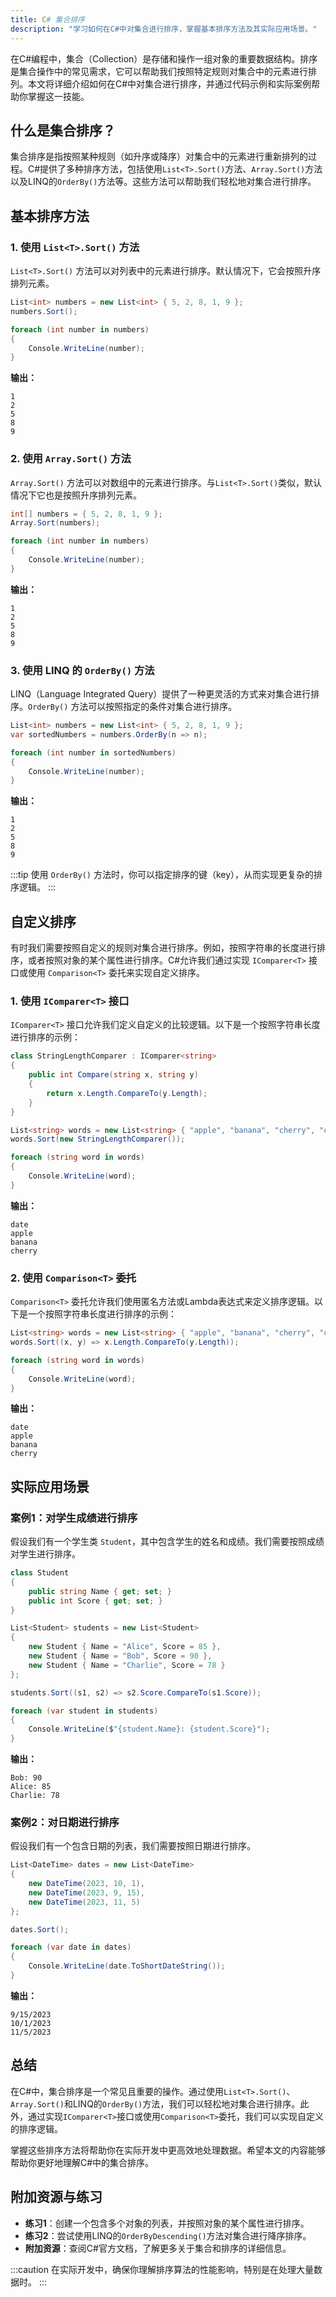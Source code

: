 ```yaml
---
title: C# 集合排序
description: "学习如何在C#中对集合进行排序，掌握基本排序方法及其实际应用场景。"
---
```


在C#编程中，集合（Collection）是存储和操作一组对象的重要数据结构。排序是集合操作中的常见需求，它可以帮助我们按照特定规则对集合中的元素进行排列。本文将详细介绍如何在C#中对集合进行排序，并通过代码示例和实际案例帮助你掌握这一技能。

## 什么是集合排序？

集合排序是指按照某种规则（如升序或降序）对集合中的元素进行重新排列的过程。C#提供了多种排序方法，包括使用`List<T>.Sort()`方法、`Array.Sort()`方法以及LINQ的`OrderBy()`方法等。这些方法可以帮助我们轻松地对集合进行排序。

## 基本排序方法

### 1. 使用 `List<T>.Sort()` 方法

`List<T>.Sort()` 方法可以对列表中的元素进行排序。默认情况下，它会按照升序排列元素。

```csharp
List<int> numbers = new List<int> { 5, 2, 8, 1, 9 };
numbers.Sort();

foreach (int number in numbers)
{
    Console.WriteLine(number);
}
```

**输出：**
```
1
2
5
8
9
```

### 2. 使用 `Array.Sort()` 方法

`Array.Sort()` 方法可以对数组中的元素进行排序。与`List<T>.Sort()`类似，默认情况下它也是按照升序排列元素。

```csharp
int[] numbers = { 5, 2, 8, 1, 9 };
Array.Sort(numbers);

foreach (int number in numbers)
{
    Console.WriteLine(number);
}
```

**输出：**
```
1
2
5
8
9
```

### 3. 使用 LINQ 的 `OrderBy()` 方法

LINQ（Language Integrated Query）提供了一种更灵活的方式来对集合进行排序。`OrderBy()` 方法可以按照指定的条件对集合进行排序。

```csharp
List<int> numbers = new List<int> { 5, 2, 8, 1, 9 };
var sortedNumbers = numbers.OrderBy(n => n);

foreach (int number in sortedNumbers)
{
    Console.WriteLine(number);
}
```

**输出：**
```
1
2
5
8
9
```

:::tip
使用 `OrderBy()` 方法时，你可以指定排序的键（key），从而实现更复杂的排序逻辑。
:::

## 自定义排序

有时我们需要按照自定义的规则对集合进行排序。例如，按照字符串的长度进行排序，或者按照对象的某个属性进行排序。C#允许我们通过实现 `IComparer<T>` 接口或使用 `Comparison<T>` 委托来实现自定义排序。

### 1. 使用 `IComparer<T>` 接口

`IComparer<T>` 接口允许我们定义自定义的比较逻辑。以下是一个按照字符串长度进行排序的示例：

```csharp
class StringLengthComparer : IComparer<string>
{
    public int Compare(string x, string y)
    {
        return x.Length.CompareTo(y.Length);
    }
}

List<string> words = new List<string> { "apple", "banana", "cherry", "date" };
words.Sort(new StringLengthComparer());

foreach (string word in words)
{
    Console.WriteLine(word);
}
```

**输出：**
```
date
apple
banana
cherry
```

### 2. 使用 `Comparison<T>` 委托

`Comparison<T>` 委托允许我们使用匿名方法或Lambda表达式来定义排序逻辑。以下是一个按照字符串长度进行排序的示例：

```csharp
List<string> words = new List<string> { "apple", "banana", "cherry", "date" };
words.Sort((x, y) => x.Length.CompareTo(y.Length));

foreach (string word in words)
{
    Console.WriteLine(word);
}
```

**输出：**
```
date
apple
banana
cherry
```

## 实际应用场景

### 案例1：对学生成绩进行排序

假设我们有一个学生类 `Student`，其中包含学生的姓名和成绩。我们需要按照成绩对学生进行排序。

```csharp
class Student
{
    public string Name { get; set; }
    public int Score { get; set; }
}

List<Student> students = new List<Student>
{
    new Student { Name = "Alice", Score = 85 },
    new Student { Name = "Bob", Score = 90 },
    new Student { Name = "Charlie", Score = 78 }
};

students.Sort((s1, s2) => s2.Score.CompareTo(s1.Score));

foreach (var student in students)
{
    Console.WriteLine($"{student.Name}: {student.Score}");
}
```

**输出：**
```
Bob: 90
Alice: 85
Charlie: 78
```

### 案例2：对日期进行排序

假设我们有一个包含日期的列表，我们需要按照日期进行排序。

```csharp
List<DateTime> dates = new List<DateTime>
{
    new DateTime(2023, 10, 1),
    new DateTime(2023, 9, 15),
    new DateTime(2023, 11, 5)
};

dates.Sort();

foreach (var date in dates)
{
    Console.WriteLine(date.ToShortDateString());
}
```

**输出：**
```
9/15/2023
10/1/2023
11/5/2023
```

## 总结

在C#中，集合排序是一个常见且重要的操作。通过使用`List<T>.Sort()`、`Array.Sort()`和LINQ的`OrderBy()`方法，我们可以轻松地对集合进行排序。此外，通过实现`IComparer<T>`接口或使用`Comparison<T>`委托，我们可以实现自定义的排序逻辑。

掌握这些排序方法将帮助你在实际开发中更高效地处理数据。希望本文的内容能够帮助你更好地理解C#中的集合排序。

## 附加资源与练习

- **练习1**：创建一个包含多个对象的列表，并按照对象的某个属性进行排序。
- **练习2**：尝试使用LINQ的`OrderByDescending()`方法对集合进行降序排序。
- **附加资源**：查阅C#官方文档，了解更多关于集合和排序的详细信息。

:::caution
在实际开发中，确保你理解排序算法的性能影响，特别是在处理大量数据时。
:::